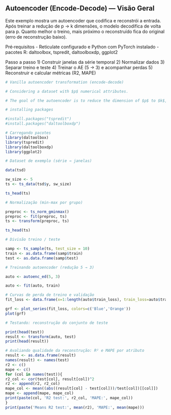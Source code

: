 ## Autoencoder (Encode-Decode) — Visão Geral

Este exemplo mostra um autoencoder que codifica e reconstrói a entrada. Após treinar a redução de p → k dimensões, o modelo decodifica de volta para p. Quanto melhor o treino, mais próximo o reconstruído fica do original (erro de reconstrução baixo).

Pré‑requisitos
- Reticulate configurado e Python com PyTorch instalado
- pacotes R: daltoolbox, tspredit, daltoolboxdp, ggplot2

Passo a passo
1) Construir janelas da série temporal
2) Normalizar dados
3) Separar treino e teste
4) Treinar o AE (5 → 3) e acompanhar perdas
5) Reconstruir e calcular métricas (R2, MAPE)

```r
# Vanilla autoencoder transformation (encode-decode)

# Considering a dataset with $p$ numerical attributes.

# The goal of the autoencoder is to reduce the dimension of $p$ to $k$, such that these $k$ attributes are enough to recompose the original $p$ attributes. However from the $k$ dimensionals the data is returned back to $p$ dimensions. The higher the quality of autoencoder the similiar is the output from the input.

# installing packages

#install.packages("tspredit")
#install.packages("daltoolboxdp")
```

```r
# Carregando pacotes
library(daltoolbox)
library(tspredit)
library(daltoolboxdp)
library(ggplot2)
```

```r
# Dataset de exemplo (série → janelas)

data(tsd)

sw_size <- 5
ts <- ts_data(tsd$y, sw_size)

ts_head(ts)
```

```r
# Normalização (min-max por grupo)

preproc <- ts_norm_gminmax()
preproc <- fit(preproc, ts)
ts <- transform(preproc, ts)

ts_head(ts)
```

```r
# Divisão treino / teste

samp <- ts_sample(ts, test_size = 10)
train <- as.data.frame(samp$train)
test <- as.data.frame(samp$test)
```

```r
# Treinando autoencoder (redução 5 → 3)

auto <- autoenc_ed(5, 3)

auto <- fit(auto, train)
```

```r
# Curvas de perda de treino e validação
fit_loss <- data.frame(x=1:length(auto$train_loss), train_loss=auto$train_loss, val_loss=auto$val_loss)

grf <- plot_series(fit_loss, colors=c('Blue','Orange'))
plot(grf)
```

```r
# Testando: reconstrução do conjunto de teste

print(head(test))
result <- transform(auto, test)
print(head(result))
```

```r
# Avaliando qualidade da reconstrução: R² e MAPE por atributo
result <- as.data.frame(result)
names(result) <- names(test)
r2 <- c()
mape <- c()
for (col in names(test)){
r2_col <- cor(test[col], result[col])^2
r2 <- append(r2, r2_col)
mape_col <- mean((abs((result[col] - test[col]))/test[col])[[col]])
mape <- append(mape, mape_col)
print(paste(col, 'R2 test:', r2_col, 'MAPE:', mape_col))
}
print(paste('Means R2 test:', mean(r2), 'MAPE:', mean(mape)))
```
